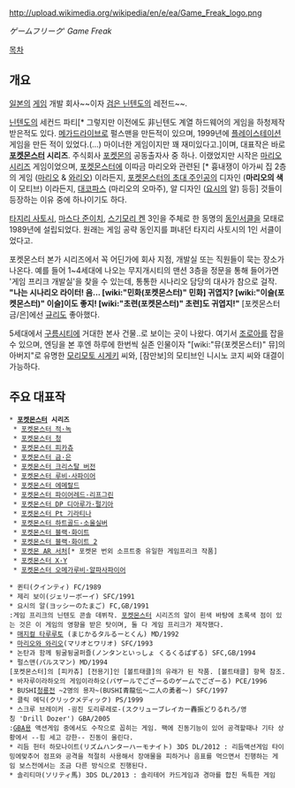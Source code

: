 http://upload.wikimedia.org/wikipedia/en/e/ea/Game_Freak_logo.png

''ゲームフリーク''' ''Game Freak''

[[목차]]

== 개요 ==
[[일본]]의 [[게임]] 개발 회사~~이자 [[검은 닌텐도]]의 레전드~~.

[[닌텐도]]의 세컨드 파티[* 그렇지만 이전에도 非닌텐도 계열 하드웨어의 게임을 하청제작 받은적도 있다. [[메가드라이브]]로 펄스맨을 만든적이 있으며, 1999년에 [[플레이스테이션]] 게임을 만든 적이 있었다.(...) 마이너한 게임이지만 꽤 재미있다고.]이며, 대표작은 바로 '''[[포켓몬스터]] 시리즈'''. 주식회사 [[포켓몬]]의 공동출자사 중 하나. 이랬었지만 시작은 [[마리오 시리즈]] 게임이었으며, [[포켓몬스터]]에 이따금 마리오와 관련된 [* 흉내쟁이 아가씨 집 2층의 게임 ([[마리오(마리오 시리즈)|마리오]] & [[와리오]]) 이라든지, [[레드(포켓몬스터)|포켓몬스터의 초대 주인공]]의 디자인 ('''마리오의 색'''이 모티브) 이라든지, [[대코파스]] (마리오의 오마주), 알 디자인 ([[요시]]의 알) 등등] 것들이 등장하는 이유 중에 하나이기도 하다.

[[타지리 사토시]], [[마스다 준이치]], [[스기모리 켄]] 3인을 주체로 한 동명의 [[동인서클]]을 모태로 1989년에 설립되었다. 원래는 게임 공략 동인지를 펴내던 타지리 사토시의 1인 서클이었다고.

포켓몬스터 본가 시리즈에서 꼭 어딘가에 회사 지점, 개발실 또는 직원들이 묵는 장소가 나온다. 예를 들어 1~4세대에 나오는 무지개시티의 맨션 3층을 정문을 통해 들어가면 '게임 프리크 개발실'을 찾을 수 있는데, 통통한 시나리오 담당의 대사가 참으로 걸작. '''"나는 시나리오 라이터! 음... [wiki:"민화(포켓몬스터)" 민화] 귀엽지? [wiki:"이슬(포켓몬스터)" 이슬]이도 좋지! [wiki:"초련(포켓몬스터)" 초련]도 귀엽지!"''' [포켓몬스터 금/은]에선 [[규리(포켓몬스터)|규리]]도 좋아했다.

5세대에서 [[구름시티]]에 거대한 본사 건물..로 보이는 곳이 나왔다. 여기서 [[조로아]]를 잡을 수 있으며, 엔딩을 본 후엔 하루에 한번씩 실존 인물이자 "[wiki:"뮤(포켓몬스터)" 뮤]의 아버지"로 유명한 [[모리모토 시게키]] 씨와, [잠만보]의 모티브인 니시노 코지 씨와 대결이 가능하다.

== 주요 대표작 ==
 * '''[[포켓몬스터]] 시리즈'''
  * [[포켓몬스터 적·녹]]
  * [[포켓몬스터 청]]
  * [[포켓몬스터 피카츄]]
  * [[포켓몬스터 금·은]]
  * [[포켓몬스터 크리스탈 버전]]
  * [[포켓몬스터 루비·사파이어]]
  * [[포켓몬스터 에메랄드]]
  * [[포켓몬스터 파이어레드·리프그린]] 
  * [[포켓몬스터 DP 디아루가·펄기아]]
  * [[포켓몬스터 Pt 기라티나]]
  * [[포켓몬스터 하트골드·소울실버]]
  * [[포켓몬스터 블랙·화이트]]
  * [[포켓몬스터 블랙·화이트 2]]
  * [[포켓몬 AR 서처]][* 포켓몬 번외 소프트중 유일한 게임프리크 작품]
  * [[포켓몬스터 X·Y]]
  * [[포켓몬스터 오메가루비·알파사파이어]]

 * 퀸티(クインティ) FC/1989
 * 제리 보이(ジェリーボーイ) SFC/1991
 * 요시의 알(ヨッシーのたまご) FC,GB/1991
 :게임 프리크의 닌텐도 콘솔 데뷔작. [[포켓몬스터]] 시리즈의 알이 흰색 바탕에 초록색 점이 있는 것은 이 게임의 영향을 받은 탓이며, 둘 다 게임 프리크가 제작했다.
 * [[매지컬 타루루토]] (まじかるタルるーとくん) MD/1992
 * [[마리오와 와리오]](マリオとワリオ) SFC/1993
 * 논탄과 함께 뒹굴뒹굴퍼즐(ノンタンといっしょ くるくるぱずる) SFC,GB/1994
 * 펄스맨(パルスマン) MD/1994
 [포켓몬스터]의 [피카츄] [전용기]인 [볼트태클]의 유래가 된 작품. [볼트태클] 항목 참조.
 * 바자루이라하오의 게임이라하오(バザールでござーるのゲームでござーる) PCE/1996
 * BUSHI[[청룡전]] ~2명의 용자~(BUSHI青龍伝～二人の勇者～) SFC/1997
 * 클릭 메딕(クリックメディック) PS/1999
 * 스크루 브레이커 -굉진 도리루레로-(スクリューブレイカー轟振どりるれろ/영칭 'Drill Dozer') GBA/2005
 :[[GBA]]용 액션게임 중에서도 수작으로 꼽히는 게임. 팩에 진동기능이 있어 공격할때나 기타 상황에서 --힘 세고 강한-- 진동이 울린다. 
 * 리듬 헌터 하모나이트(リズムハンターハーモナイト) 3DS DL/2012 : 리듬액션게임 타이밍에맞추어 점프와 공격을 적절히 사용해서 장애물을 피하거나 음표를 먹으면서 진행하는 게임 보스전에서는 조금 다른 방식으로 진행된다.
 * 솔리티마(ソリティ馬) 3DS DL/2013 : 솔리테어 카드게임과 경마를 합친 독특한 게임 
